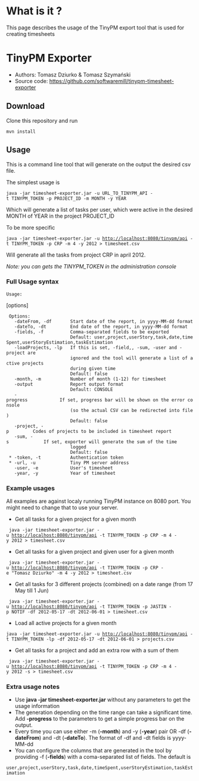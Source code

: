 = What is it ? =

This page describes the usage of the TinyPM export tool that is used for creating timesheets 

= TinyPM Exporter =

* Authors: Tomasz Dziurko & Tomasz Szymański
* Source code: https://github.com/softwaremill/tinypm-timesheet-exporter

== Download ==

Clone this repository and run

 mvn install

== Usage ==

This is a command line tool that will generate on the output the desired csv file.

The simplest usage is

 java -jar timesheet-exporter.jar -u URL_TO_TINYPM_API -t TINYPM_TOKEN -p PROJECT_ID -m MONTH -y YEAR

Which will generate a list of tasks per user, which were active in the desired MONTH of YEAR in the project PROJECT_ID

To be more specific

 java -jar timesheet-exporter.jar -u http://localhost:8080/tinypm/api -t TINYPM_TOKEN -p CRP -m 4 -y 2012 > timesheet.csv

Will generate all the tasks from project CRP in april 2012.

''Note: you can gets the TINYPM_TOKEN in the administration console''


=== Full Usage syntax ===

 Usage: <main class> [options]
  Options:
    -dateFrom, -df       Start date of the report, in yyyy-MM-dd format
    -dateTo, -dt         End date of the report, in yyyy-MM-dd format
    -fields, -f          Comma-separated fields to be exported
                         Default: user,project,userStory,task,date,timeSpent,userStoryEstimation,taskEstimation
    -loadProjects, -lp   If this is set, -field,, -sum, -user and -project are
                         ignored and the tool will generate a list of active projects
                         during given time
                         Default: false
    -month, -m           Number of month (1-12) for timesheet
    -output              Report output format
                         Default: CONSOLE
    -progress            If set, progress bar will be shown on the error console
                         (so the actual CSV can be redirected into file)
                         Default: false
    -project, -p         Codes of projects to be included in timesheet report
    -sum, -s             If set, exporter will generate the sum of the time
                         logged
                         Default: false
  * -token, -t           Authentication token
  * -url, -u             Tiny PM server address
    -user, -e            User's timesheet
    -year, -y            Year of timesheet

=== Example usages ===

All examples are against localy running TinyPM instance on 8080 port. You might need to change that to use your server.

* Get all tasks for a given project for a given month

  java -jar timesheet-exporter.jar -u http://localhost:8080/tinypm/api -t TINYPM_TOKEN -p CRP -m 4 -y 2012 > timesheet.csv

* Get all tasks for a given project and given user for a given month

  java -jar timesheet-exporter.jar -u http://localhost:8080/tinypm/api -t TINYPM_TOKEN -p CRP -e "Tomasz Dziurko" -m 4 -y 2012 > timesheet.csv

* Get all tasks for 3 different projects (combined) on a date range (from 17 May till 1 Jun)

  java -jar timesheet-exporter.jar -u http://localhost:8080/tinypm/api -t TINYPM_TOKEN -p JASTIN -p NOTIF -df 2012-05-17 -dt 2012-06-01 > timesheet.csv

* Load all active projects for a given month

 java -jar timesheet-exporter.jar -u http://localhost:8080/tinypm/api -t TINYPM_TOKEN -lp -df 2012-05-17 -dt 2012-06-01 > projects.csv

* Get all tasks for a project and add an extra row with a sum of them

  java -jar timesheet-exporter.jar -u http://localhost:8080/tinypm/api -t TINYPM_TOKEN -p CRP -m 4 -y 2012 -s > timesheet.csv

=== Extra usage notes ===

* Use '''java -jar timesheet-exporter.jar''' without any parameters to get the usage information
* The generation depending on the time range can take a significant time. Add '''-progress''' to the parameters to get a simple progress bar on the output.
* Every time you can use either -m ('''-month''') and -y ('''-year''') pair OR -df ('''-dateFrom''') and -dt ('''-dateTo'''). The format of -df and -dt fields is yyyy-MM-dd
* You can configure the columns that are generated in the tool by providing -f ('''-fields''') with a coma-separated list of fields. The default is
 user,project,userStory,task,date,timeSpent,userStoryEstimation,taskEstimation

